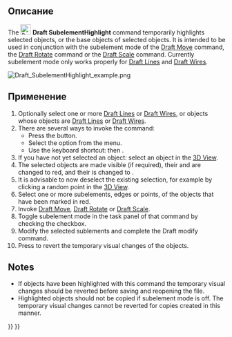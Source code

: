 <languages/>

<div class="mw-translate-fuzzy">
{{Docnav/ru
|[[Draft Edit/ru|Edit]]
|[[Draft_WireToBSpline/ru|Wire to BSpline]]
|[[Draft_Workbench/ru|Draft]]
|IconL=Draft Edit.svg
|IconC=Workbench_Draft.svg
|IconR=Draft_WireToBSpline.svg
}}
</div>

<div class="mw-translate-fuzzy">
{{GuiCommand/ru
|Name=Draft SubelementHighlight
|Name/ru=Draft SubelementHighlight
|MenuLocation=Draft → Subelement highlight
|Workbenches=[[Draft_Workbench/ru|Draft]], [[Arch_Workbench/ru|Arch]]
|Shortcut={{KEY|D}} {{KEY|E}}
|SeeAlso=[[Draft Edit/ru|Draft Edit]]
}}
</div>

<span id="Description"></span>
==Описание==

The [[Image:Draft_SubelementHighlight.svg|24px]] '''Draft SubelementHighlight''' command temporarily highlights selected objects, or the base objects of selected objects. It is intended to be used in conjunction with the subelement mode of the [[Draft_Move|Draft Move]] command, the [[Draft_Rotate|Draft Rotate]] command or the [[Draft_Scale|Draft Scale]] command. Currently subelement mode only works properly for [[Draft_Line|Draft Lines]] and [[Draft_Wire|Draft Wires]].

[[Image:Draft_SubelementHighlight_example.png]]
{{Caption|An Arch Wall whose base, a Draft Wire, has been highlighted}}

<span id="Usage"></span>
==Применение==

# Optionally select one or more [[Draft_Line|Draft Lines]] or [[Draft_Wire|Draft Wires]], or objects whose {{PropertyData|Base}} objects are [[Draft_Line|Draft Lines]] or [[Draft_Wire|Draft Wires]].
# There are several ways to invoke the command:
#* Press the {{Button|[[Image:Draft_SubelementHighlight.svg|16px]] [[Draft_SubelementHighlight|Highlight Subelements]]}} button.
#* Select the {{MenuCommand|Modification → [[Image:Draft_SubelementHighlight.svg|16px]] Highlight Subelements}} option from the menu.
#* Use the keyboard shortcut: {{KEY|H}} then {{KEY|S}}.
# If you have not yet selected an object: select an object in the [[3D_View|3D View]].
# The selected objects are made visible (if required), their {{PropertyView|Line Color}} and {{PropertyView|Point Color}} are changed to red, and their {{PropertyView|Point Size}} is changed to {{Value|10}}.
# It is advisable to now deselect the existing selection, for example by clicking a random point in the [[3D_View|3D View]].
# Select one or more subelements, edges or points, of the objects that have been marked in red.
# Invoke [[Draft_Move|Draft Move]], [[Draft_Rotate|Draft Rotate]] or [[Draft_Scale|Draft Scale]].
# Toggle subelement mode in the task panel of that command by checking the {{MenuCommand|Modify subelements}} checkbox.
# Modify the selected sublements and complete the Draft modify command.
# Press {{KEY|Esc}} to revert the temporary visual changes of the objects.

==Notes==

* If objects have been highlighted with this command the temporary visual changes should be reverted before saving and reopening the file.
* Highlighted objects should not be copied if subelement mode is off. The temporary visual changes cannot be reverted for copies created in this manner.


<div class="mw-translate-fuzzy">
{{Docnav/ru
|[[Draft Edit/ru|Edit]]
|[[Draft_WireToBSpline/ru|Wire to BSpline]]
|[[Draft_Workbench/ru|Draft]]
|IconL=Draft Edit.svg
|IconC=Workbench_Draft.svg
|IconR=Draft_WireToBSpline.svg
}}
</div>

{{Draft Tools navi{{#translation:}}}}
{{Userdocnavi{{#translation:}}}}